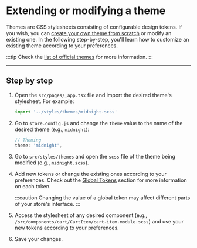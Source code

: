 # Extending or modifying a theme

Themes are CSS stylesheets consisting of configurable design tokens. If you wish, you can [create your own theme from scratch](/how-to-guides/theming/creating-a-theme) or modify an existing one. In the following step-by-step, you'll learn how to customize an existing theme according to your preferences.

:::tip
Check the [list of official themes](how-to-guides/theming#list-of-themes) for more information.
:::

---

## Step by step

1. Open the `src/pages/_app.tsx` file and import the desired theme's stylesheet. For example:

   ```jsx
   import '../styles/themes/midnight.scss'
   ```

2. Go to `store.config.js` and change the `theme` value to the name of the desired theme (e.g., `midnight`):

   ```js
   // Theming
   theme: 'midnight',
   ```

3. Go to `src/styles/themes` and open the `scss` file of the theme being modified (e.g., `midnight.scss`). 
4. Add new tokens or change the existing ones according to your preferences. Check out the [Global Tokens](/how-to-guides/theming/global-tokens) section for more information on each token.
   
   :::caution
   Changing the value of a global token may affect different parts of your store's interface.
   :::
   
5. Access the stylesheet of any desired component (e.g., `/src/components/cart/CartItem/cart-item.module.scss`) and use your new tokens according to your preferences.
6. Save your changes.